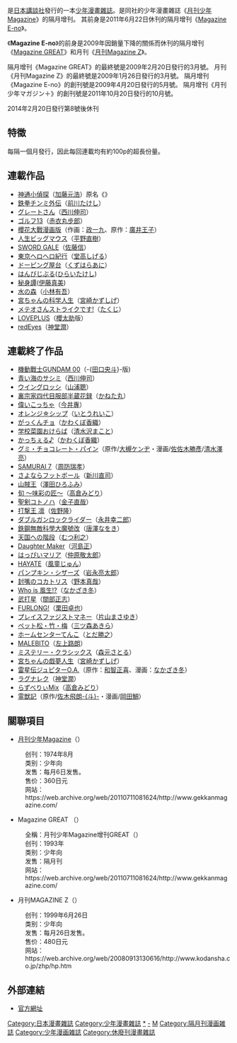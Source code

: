 {{漫画}}
{{Nihongo title|Magazine +|マガジン＋}}是[[日本|日本]][[講談社|講談社]]發行的一本[[少年漫畫|少年漫畫]][[漫畫雜誌|雜誌]]。是同社的少年漫畫雜誌《[[月刊少年Magazine|月刊少年Magazine]]》的隔月增刊。
其前身是2011年6月22日休刊的隔月增刊《[[Magazine_E-no|Magazine E-no]]》。

《'''Magazine E-no'''》的前身是2009年因銷量下降的關係而休刊的隔月增刊《[[Magazine_GREAT|Magazine GREAT]]》和月刊《[[月刊Magazine_Z|月刊Magazine Z]]》。

隔月增刊《Magazine GREAT》的最終號是2009年2月20日發行的3月號。
月刊《月刊Magazine Z》的最終號是2009年1月26日發行的3月號。
隔月增刊《Magazine E-no》的創刊號是2009年4月20日發行的5月號。
隔月增刊《月刊少年マガジン＋》的創刊號是2011年10月20日發行的10月號。

2014年2月20日發行第8號後休刊

== 特徵 ==
每隔一個月發行，因此每回連載均有約100p的超長份量。

== 連載作品 ==
* [[神通小偵探|神通小偵探]]（[[加藤元浩|加藤元浩]]）原名《{{lang-ja|Q.E.D. 証明終了}}》
* [[鉄拳チンミ外伝|鉄拳チンミ外伝]]（[[前川たけし|前川たけし]]）
* [[グレートさん|グレートさん]]（[[西川伸司|西川伸司]]）
* [[ゴルフ13|ゴルフ13]]（[[赤衣丸步郎|赤衣丸步郎]]）
* [[櫻花大戰漫画版|櫻花大戰漫画版]]（作画：[[政一九|政一九]]、原作：[[廣井王子|廣井王子]]）
* [[人生ビッグマウス|人生ビッグマウス]]（[[平野直樹|平野直樹]]）
* [[SWORD_GALE|SWORD GALE]]（[[佐藤信_(漫画家)|佐藤信]]）
* [[東京ヘロヘロ紀行|東京ヘロヘロ紀行]]（[[堂高しげる|堂高しげる]]）
* [[ドーピング屋台|ドーピング屋台]]（[[くずはらあに|くずはらあに]]）
* [[はんびじぶる|はんびじぶる]]([[ひらいたけし|ひらいたけし]])
* [[秘身譚|秘身譚]]([[伊藤真美|伊藤真美]])
* [[水の森|水の森]]（[[小林有吾|小林有吾]]）
* [[宮ちゃんの科学人生|宮ちゃんの科学人生]]（[[宮崎かずしげ|宮崎かずしげ]]）
* [[メテオさんストライクです!|メテオさんストライクです!]]（[[たくじ|たくじ]]）
* [[LOVEPLUS|LOVEPLUS]]（[[櫻太助|櫻太助]]版）
* [[redEyes|redEyes]]（[[神堂潤|神堂潤]]）

== 連載終了作品 ==
* [[機動戰士GUNDAM_00|機動戰士GUNDAM 00]]（-{[[田口央斗|田口央斗]]}-版)
* [[青い海のサシミ|青い海のサシミ]]（[[西川伸司|西川伸司]]）
* [[ウイングロッシ|ウイングロッシ]]（[[山浦聰|山浦聰]]）
* [[裏宗家四代目服部半蔵花録|裏宗家四代目服部半蔵花録]]（[[かねた丸|かねた丸]]）
* [[偉いこっちゃ|偉いこっちゃ]]（[[今井專|今井專]]）
* [[オレンジ☆シップ|オレンジ☆シップ]]（[[いとうれいこ|いとうれいこ]]）
* [[がっくんチョ|がっくんチョ]]（[[かわくぼ香織|かわくぼ香織]]）
* [[学校菜園おけらば|学校菜園おけらば]]（[[清水沢まこと|清水沢まこと]]）
* [[かっちぇる♪|かっちぇる♪]]（[[かわくぼ香織|かわくぼ香織]]）
* [[グミ・チョコレート・パイン|グミ・チョコレート・パイン]]（原作/[[大槻ケンヂ|大槻ケンヂ]]・漫画/[[佐佐木勝彥|佐佐木勝彥]]/[[清水澤亮|清水澤亮]]）
* [[SAMURAI_7_(漫画)|SAMURAI 7]]（[[周防瑞孝|周防瑞孝]]）
* [[さよならフットボール|さよならフットボール]]（[[新川直司|新川直司]]）
* [[山賊王|山賊王]]（[[澤田ひろふみ|澤田ひろふみ]]）
* [[旬_〜味彩の匠〜|旬 〜味彩の匠〜]]（[[高倉みどり|高倉みどり]]）
* [[聖剣コトノハ|聖剣コトノハ]]（[[金子直哉|金子直哉]]）
* [[打撃王_凛|打撃王 凛]]（[[佐野隆|佐野隆]]）
* [[ダブルガンロックライダー|ダブルガンロックライダー]]（[[永井幸二郎|永井幸二郎]]）
* [[鉄鋼無敵科學大魔號|鉄鋼無敵科學大魔號改]]（[[唐澤なをき|唐澤なをき]]）
* [[天国への階段_(漫画)|天国への階段]]（[[むつ利之|むつ利之]]）
* [[Daughter_Maker|Daughter Maker]]（[[河島正|河島正]]）
* [[はっぴいマリア|はっぴいマリア]]（[[仲原敬太郎|仲原敬太郎]]）
* [[HAYATE|HAYATE]]（[[風童じゅん|風童じゅん]]）
* [[パンプキン・シザーズ|パンプキン・シザーズ]]（[[岩永亮太郎|岩永亮太郎]]）
* [[封嘴のコカトリス|封嘴のコカトリス]]（[[野本真哉|野本真哉]]）
* [[Who_is_風生!?|Who is 風生!?]]（[[なかざき冬|なかざき冬]]）
* [[武打星|武打星]]（[[間部正志|間部正志]]）
* [[FURLONG!|FURLONG!]]（[[栗田卓也|栗田卓也]]）
* [[プレイスファジストマネー|プレイスファジストマネー]]（[[片山まさゆき|片山まさゆき]]）
* [[ペット松・竹・梅|ペット松・竹・梅]]（[[三ツ森あきら|三ツ森あきら]]）
* [[ホームセンターてんこ|ホームセンターてんこ]]（[[とだ勝之|とだ勝之]]）
* [[MALEBITO|MALEBITO]]（[[高倉みどり|左上路朗]]）
* [[ミステリー・クラシックス|ミステリー・クラシックス]]（[[森元さとる|森元さとる]]）
* [[宮ちゃんの戯夢人生|宮ちゃんの戯夢人生]]（[[宮崎かずしげ|宮崎かずしげ]]）
* [[雷星伝ジュピターO.A.|雷星伝ジュピターO.A.]]（原作：[[和智正喜|和智正喜]]、漫画：[[なかざき冬|なかざき冬]]）
* [[ラグナレク_(漫画)|ラグナレク]]（[[神堂潤|神堂潤]]）
* [[らずべりぃMix|らずべりぃMix]]（[[高倉みどり|高倉みどり]]）
* [[霊獣記|霊獣記]]（原作/[[佐木飛朗斗|佐木飛朗-{斗}-]]・漫画/[[岡田鯛|岡田鯛]]）

== 關聯項目 ==
*[[月刊少年Magazine|月刊少年Magazine]]（{{lang|ja|月刊少年マガジン}}）
:创刊：1974年8月
:类别：少年向
:发售：每月6日发售。
:售价：360日元
:网站：https://web.archive.org/web/20110711081624/http://www.gekkanmagazine.com/

*Magazine GREAT （{{lang|ja|マガジンGREAT}}）
:全稱：月刊少年Magazine增刊GREAT（{{lang|ja|月刊少年マガジン増刊GREAT}}）
:创刊：1993年
:类别：少年向
:发售：隔月刊
:网站：https://web.archive.org/web/20110711081624/http://www.gekkanmagazine.com/

*月刊MAGAZINE Z（{{lang|ja|月刊マガジンＺ}}）
:创刊：1999年6月26日
:类别：少年向
:发售：每月26日发售。
:售价：480日元
:网站：https://web.archive.org/web/20080913130616/http://www.kodansha.co.jp/zhp/hp.htm

== 外部連結 ==
* [http://kc.kodansha.co.jp/magazine/index.php/04778 官方網址] {{Wayback|url=http://kc.kodansha.co.jp/magazine/index.php/04778 |date=20130821020556 }}{{ja icon}}

{{講談社}}

{{DEFAULTSORT:Magazine}}
[[Category:日本漫畫雜誌|Category:日本漫畫雜誌]]
[[Category:少年漫畫雜誌|Category:少年漫畫雜誌]]
[[Category:月刊少年Magazine|*]]
[[Category:週刊少年Magazine|-]]
[[Category:講談社的漫畫雜誌|M]]
[[Category:隔月刊漫画雑誌|Category:隔月刊漫画雑誌]]
[[Category:少年漫画雑誌|Category:少年漫画雑誌]]
[[Category:休廢刊漫畫雜誌|Category:休廢刊漫畫雜誌]]